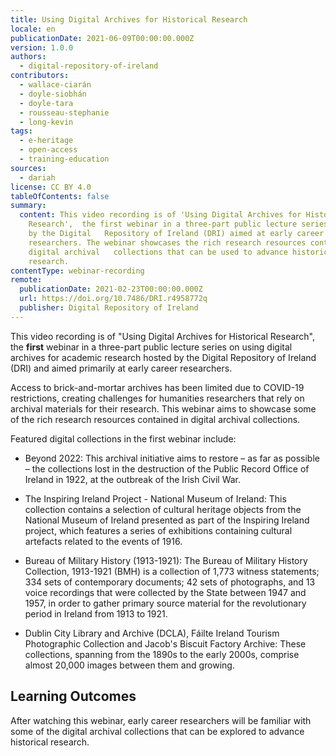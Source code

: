 ```yaml
---
title: Using Digital Archives for Historical Research
locale: en
publicationDate: 2021-06-09T00:00:00.000Z
version: 1.0.0
authors:
  - digital-repository-of-ireland
contributors:
  - wallace-ciarán
  - doyle-siobhán
  - doyle-tara
  - rousseau-stephanie
  - long-kevin
tags:
  - e-heritage
  - open-access
  - training-education
sources:
  - dariah
license: CC BY 4.0
tableOfContents: false
summary:
  content: This video recording is of 'Using Digital Archives for Historical
    Research',  the first webinar in a three-part public lecture series hosted
    by the Digital   Repository of Ireland (DRI) aimed at early career
    researchers. The webinar showcases the rich research resources contained in
    digital archival   collections that can be used to advance historical
    research.
contentType: webinar-recording
remote:
  publicationDate: 2021-02-23T00:00:00.000Z
  url: https://doi.org/10.7486/DRI.r4958772q
  publisher: Digital Repository of Ireland
---
```

This video recording is of "Using Digital Archives for Historical Research", the **first** webinar in a three-part public lecture series on using digital archives for academic research hosted by the Digital Repository of Ireland (DRI) and aimed primarily at early career researchers.

Access to brick-and-mortar archives has been limited due to COVID-19 restrictions, creating challenges for humanities researchers that rely on archival materials for their research. This webinar aims to showcase some of the rich research resources contained in digital archival collections.

Featured digital collections in the first webinar include:

* Beyond 2022: This archival initiative aims to restore – as far as possible – the collections lost in the destruction of the Public Record Office of Ireland in 1922, at the outbreak of the Irish Civil War.

* The Inspiring Ireland Project - National Museum of Ireland: This collection contains a selection of cultural heritage objects from the National Museum of Ireland presented as part of the Inspiring Ireland project, which features a series of exhibitions containing cultural artefacts related to the events of 1916.

* Bureau of Military History (1913-1921): The Bureau of Military History Collection, 1913-1921 (BMH) is a collection of 1,773 witness statements; 334 sets of contemporary documents; 42 sets of photographs, and 13 voice recordings that were collected by the State between 1947 and 1957, in order to gather primary source material for the revolutionary period in Ireland from 1913 to 1921.

* Dublin City Library and Archive (DCLA), Fáilte Ireland Tourism Photographic Collection and Jacob's Biscuit Factory Archive: These collections, spanning from the 1890s to the early 2000s, comprise almost 20,000 images between them and growing.

## Learning Outcomes

After watching this webinar, early career researchers will be familiar with some of the digital archival collections that can be explored to advance historical research.

